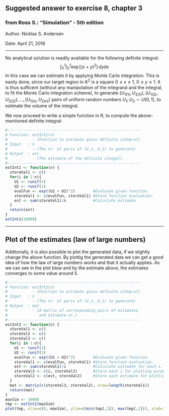 Suggested answer to exercise 8, chapter 3
---

### from Ross S.: "Simulation" - 5th edition

####### Author: Nicklas S. Andersen
####### Date: April 21, 2016

------

No analytical solution is readily available for the following definite integral:
$$\int_{0}^{1}\int_{0}^{1} \exp\left[(x+y)^2\right]\,dydx$$
In this case we can estimate it by applying Monte Carlo integration. This is easily done, since our target region in $\mathbb{R}^2$ is a square $0 \leq x \leq 1$, $0 \leq y \leq 1$. It is thus sufficent (without any manipolation of the integrand and the integral, to fit the Monte Carlo integration scheme), to generate $(U_{1(1)}, U_{2(1)}), (U_{1(2)},U_{2(2)}),. . .,(U_{1(n)},U_{2(n)})$ pairs of uniform random numbers $U_1,U_2\sim U(0, 1)$, to estimate the volume of the integral.

We now proceed to write a simple function in R, to compute the above-mentioned definite integral:

```r
#-----------------------------------------------------------
# Function: estInt1(n) 
#           - (Function to estimate gievn definite integral)
# Input   : n
#           - (The nr. of paris of (U_1, U_2) to generate)
# Output  : est
#           - (The estimate of the definite integal)
#-----------------------------------------------------------
estInt1 <- function(n) {          
  storeVal1 <- c()
  for(i in 1:n){
    U1 <- runif(1)                    
    U2 <- runif(1)
    evalFun <- exp((U1 + U2)^2)        #Evaluate given function.
    storeVal1 <- c(evalFun, storeVal1) #Store function evaluation. 
    est <- sum(storeVal1)/n            #Calculate estimate
  }
  return(est)
}
estInt1(10000)
```

------

Plot of the estimates (law of large numbers)
---

Additonally, it is also possible to plot the generated data, if we slightly change the above function. By plottig the generated data we can get a good idea of how the law of large numbers works and that it actually applies. As we can see in the plot blow and by the estimate above, the estimates converges to some value around $5$. 
```r
#-----------------------------------------------------------
# Function: estInt2(n) 
#           - (Function to estimate gievn definite integral)
# Input   : n
#           - (The nr. of paris of (U_1, U_2) to generate)
# Output  : mat
#           - (A matrix of corresponding pairs of estimates
#              and estimate nr.)
#-----------------------------------------------------------
estInt2 <- function(n) {          
  storeVal1 <- c()
  storeVal2 <- c()
  storeVal3 <- c()
  for(i in 1:n){
    U1 <- runif(1)                    
    U2 <- runif(1)
    evalFun <- exp((U1 + U2)^2)        #Evaluate given function.
    storeVal1 <- c(evalFun, storeVal1) #Store function evaluation. 
    est <- sum(storeVal1)/i            #Calculate estimate for each i.
    storeVal3 <- c(i, storeVal3)       #Store each i for plotting purposes.
    storeVal2 <- c(est, storeVal2)     #Store each estimate for plotting purposes.
  }
  mat <- matrix(c(storeVal3, storeVal2), nrow=length(storeVal1))
  return(mat)
}
maxSim <- 10000
tmp <- estInt2(maxSim)
plot(tmp, xlim=c(0, maxSim), ylim=c(min(tmp[,2]), max(tmp[,2])), xlab="n", ylab="Estimates", pch=".")
```
